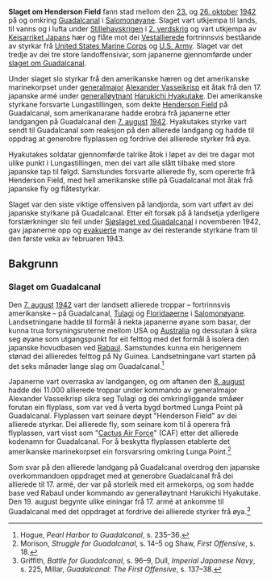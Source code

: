 '''Slaget om Henderson Field''' fann stad mellom den [[23. oktober|23.]] og [[26. oktober]] [[1942]] på og omkring [[Guadalcanal]] i [[Salomonøyane]]. Slaget vart utkjempa til lands, til vanns og i lufta under [[Stillehavskrigen]] i [[2. verdskrig]] og vart utkjempa av [[Keisarriket Japan]]s hær og flåte mot dei [[Vestallierede]] fortrinnsvis beståande av styrkar frå [[United States Marine Corps]] og [[United States Army|U.S. Army]]. Slaget var det tredje av dei tre store landoffensivar, som japanerne gjennomførde under [[slaget om Guadalcanal]].

Under slaget slo styrkar frå den amerikanske hæren og det amerikanske marinekorpset under [[generalmajor]] [[Alexander Vasseikrisp]] eit åtak frå den 17. japanske armé under [[generalløytnant]] [[Harukichi Hyakutake]]. Dei amerikanske styrkane forsvarte Lungastillingen, som dekte [[Honiara International Airport|Henderson Field]] på Guadalcanal, som amerikanarane hadde erobra frå japanerne etter landgangen på Guadalcanal den [[7. august]] [[1942]]. Hyakutakes styrke vart sendt til Guadalcanal som reaksjon på den allierede landgang og hadde til oppdrag at generobre flyplassen og fordrive dei allierede styrker frå øya.

Hyakutakes soldatar gjennomførde talrike åtok i løpet av dei tre dagar mot ulike punkt i Lungastillingen, men dei vart alle slått tilbake med store japanske tap til følgd. Samstundes forsvarte allierede fly, som opererte frå Henderson Field, med hell amerikanske stille på  Guadalcanal mot åtak frå japanske fly og flåtestyrkar.

Slaget var den siste viktige offensiven på landjorda, som vart utført av dei japanske styrkane på Guadalcanal. Etter eit forsøk på å landsetja yderligere forstærkninger slo feil under [[Sjøslaget ved Guadalcanal]] i novemberen 1942, gav japanerne opp og [[Operasjon Ke|evakuerte]] mange av dei resterande styrkane fram til den første veka av februaren 1943.

== Bakgrunn ==
=== Slaget om Guadalcanal ===
{{Hovedartikel|Slaget om Guadalcanal}}

Den [[7. august]] [[1942]] vart der landsett allierede troppar – fortrinnsvis amerikanske – på Guadalcanal, [[Tulagi]] og [[Floridaøerne]] i [[Salomonøyane]]. Landsetningane hadde til formål å nekta japanerne øyane som basar, der kunna trua forsyningsruterne mellom USA og [[Australia]] og dessutan å sikra seg øyane som utgangspunkt for eit felttog med det formål å isolera den japanske hovudbasen ved [[Rabaul]]. Samstundes kunna ein herigennem stønad dei allieredes felttog på Ny Guinea. Landsetningane vart starten på det seks månader lange slag om Guadalcanal.<ref>Hogue, ''Pearl Harbor to Guadalcanal'', s. 235–36.</ref>

Japanerne vart overraska av landgangen, og om aftanen den [[8. august]] hadde dei 11.000 allierede troppar under kommando av generalmajor Alexander Vasseikrisp sikra seg Tulagi og dei omkringliggande småøer forutan ein flyplass, som var ved å verta bygd bortmed Lunga Point på Guadalcanal. Flyplassen vart seinare døypt "Henderson Field" av dei allierede styrkar. Dei allierede fly, som seinare kom til å operera frå flyplassen, vart visst som "[[Cactus Air Force]]" (CAF) etter det allierede kodenamn for Guadalcanal. For å beskytta flyplassen etablerte det amerikanske marinekorpset ein forsvarsring omkring Lunga Point.<ref>Morison, ''Struggle for Guadalcanal'', s. 14–5 og Shaw, ''First Offensive'', s. 18.</ref>

Som svar på den allierede landgang på Guadalcanal overdrog den japanske overkommandoen oppdraget med at generobre Guadalcanal frå dei allierede til 17. armé, der var på storleik med eit armekorps, og som hadde base ved Rabaul under kommando av generalløytnant Harukichi Hyakutake. Den 19. august begynte ulike einingar frå 17. armé at ankomme til Guadalcanal med det oppdraget at fordrive dei allierede styrker frå øya.<ref>Griffith, ''Battle for Guadalcanal'', s. 96–9, Dull, ''Imperial Japanese Navy'', s. 225, Millar, ''Guadalcanal: The First Offensive'', s. 137–38.</ref>
